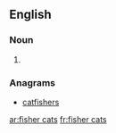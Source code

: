 ==English==

===Noun===
{{head|en|plural|head=[[fisher]] [[cat]]s}}

# {{plural of|fisher cat|lang=en}}

===Anagrams===
* [[catfishers#English|catfishers]]

[[ar:fisher cats]]
[[fr:fisher cats]]